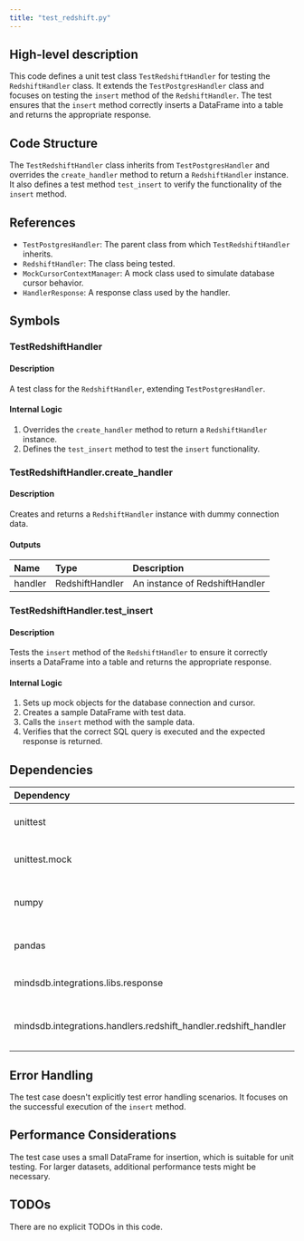 ```yaml
---
title: "test_redshift.py"
---
```


## High-level description
This code defines a unit test class `TestRedshiftHandler` for testing the `RedshiftHandler` class. It extends the `TestPostgresHandler` class and focuses on testing the `insert` method of the `RedshiftHandler`. The test ensures that the `insert` method correctly inserts a DataFrame into a table and returns the appropriate response.

## Code Structure
The `TestRedshiftHandler` class inherits from `TestPostgresHandler` and overrides the `create_handler` method to return a `RedshiftHandler` instance. It also defines a test method `test_insert` to verify the functionality of the `insert` method.

## References
- `TestPostgresHandler`: The parent class from which `TestRedshiftHandler` inherits.
- `RedshiftHandler`: The class being tested.
- `MockCursorContextManager`: A mock class used to simulate database cursor behavior.
- `HandlerResponse`: A response class used by the handler.

## Symbols

### TestRedshiftHandler
#### Description
A test class for the `RedshiftHandler`, extending `TestPostgresHandler`.

#### Internal Logic
1. Overrides the `create_handler` method to return a `RedshiftHandler` instance.
2. Defines the `test_insert` method to test the `insert` functionality.

### TestRedshiftHandler.create_handler
#### Description
Creates and returns a `RedshiftHandler` instance with dummy connection data.

#### Outputs
| Name | Type | Description |
|:-----|:-----|:------------|
| handler | RedshiftHandler | An instance of RedshiftHandler |

### TestRedshiftHandler.test_insert
#### Description
Tests the `insert` method of the `RedshiftHandler` to ensure it correctly inserts a DataFrame into a table and returns the appropriate response.

#### Internal Logic
1. Sets up mock objects for the database connection and cursor.
2. Creates a sample DataFrame with test data.
3. Calls the `insert` method with the sample data.
4. Verifies that the correct SQL query is executed and the expected response is returned.

## Dependencies
| Dependency | Purpose |
|:-----------|:--------|
| unittest | Provides the testing framework |
| unittest.mock | Used for creating mock objects |
| numpy | Used for creating test data with NaN values |
| pandas | Used for creating test DataFrames |
| mindsdb.integrations.libs.response | Provides response types for the handler |
| mindsdb.integrations.handlers.redshift_handler.redshift_handler | Contains the RedshiftHandler class being tested |

## Error Handling
The test case doesn't explicitly test error handling scenarios. It focuses on the successful execution of the `insert` method.

## Performance Considerations
The test case uses a small DataFrame for insertion, which is suitable for unit testing. For larger datasets, additional performance tests might be necessary.

## TODOs
There are no explicit TODOs in this code.